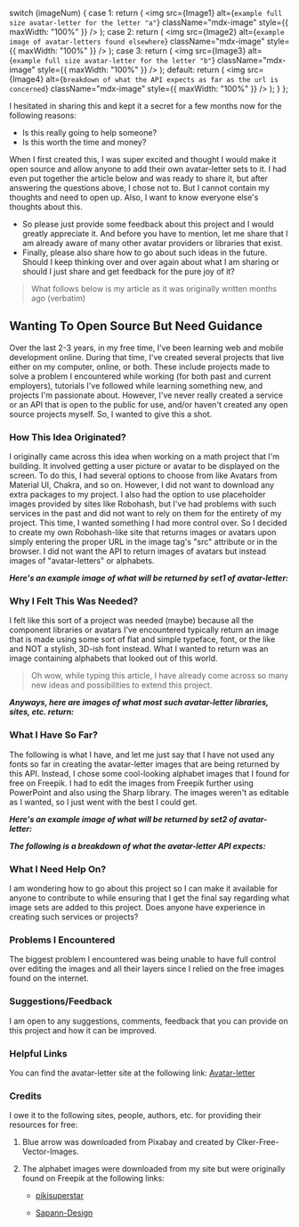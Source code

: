 
<!-- MDX is only allowing to have one component being exported. Could not do multiple exports -->

  switch (imageNum) {
    case 1:
      return (
        <img
          src={Image1}
          alt={`example full size avatar-letter for the letter "a"`}
          className="mdx-image"
          style={{ maxWidth: "100%" }}
        />
      );
    case 2:
      return (
        <img
          src={Image2}
          alt={`example image of avatar-letters found elsewhere`}
          className="mdx-image"
          style={{ maxWidth: "100%" }}
        />
      );
    case 3:
      return (
        <img
          src={Image3}
          alt={`example full size avatar-letter for the letter "b"`}
          className="mdx-image"
          style={{ maxWidth: "100%" }}
        />
      );
    default:
      return (
        <img
          src={Image4}
          alt={`breakdown of what the API expects as far as the url is concerned`}
          className="mdx-image"
          style={{ maxWidth: "100%" }}
        />
      );
  }
};

I hesitated in sharing this and kept it a secret for a few months now for the following reasons:

- Is this really going to help someone?
- Is this worth the time and money?

When I first created this, I was super excited and thought I would make it open source and allow anyone to add their own avatar-letter sets to it. I had even put together the article below and was ready to share it, but after answering the questions above, I chose not to. But I cannot contain my thoughts and need to open up. Also, I want to know everyone else's thoughts about this.

- So please just provide some feedback about this project and I would greatly appreciate it. And before you have to mention, let me share that I am already aware of many other avatar providers or libraries that exist.
- Finally, please also share how to go about such ideas in the future. Should I keep thinking over and over again about what I am sharing or should I just share and get feedback for the pure joy of it?

> What follows below is my article as it was originally written months ago (verbatim)

## Wanting To Open Source But Need Guidance

Over the last 2-3 years, in my free time, I've been learning web and mobile development online. During that time, I've created several projects that live either on my computer, online, or both. These include projects made to solve a problem I encountered while working (for both past and current employers), tutorials I've followed while learning something new, and projects I'm passionate about. However, I've never really created a service or an API that is open to the public for use, and/or haven't created any open source projects myself. So, I wanted to give this a shot.

### How This Idea Originated?

I originally came across this idea when working on a math project that I'm building. It involved getting a user picture or avatar to be displayed on the screen. To do this, I had several options to choose from like Avatars from Material UI, Chakra, and so on. However, I did not want to download any extra packages to my project. I also had the option to use placeholder images provided by sites like Robohash, but I've had problems with such services in the past and did not want to rely on them for the entirety of my project. This time, I wanted something I had more control over. So I decided to create my own Robohash-like site that returns images or avatars upon simply entering the proper URL in the image tag's "src" attribute or in the browser. I did not want the API to return images of avatars but instead images of "avatar-letters" or alphabets.

**_Here's an example image of what will be returned by set1 of avatar-letter:_**

<MultiJsxContainer imageNum={1} />

### Why I Felt This Was Needed?

I felt like this sort of a project was needed (maybe) because all the component libraries or avatars I've encountered typically return an image that is made using some sort of flat and simple typeface, font, or the like and NOT a stylish, 3D-ish font instead. What I wanted to return was an image containing alphabets that looked out of this world.

> Oh wow, while typing this article, I have already come across so many new ideas and possibilities to extend this project.

**_Anyways, here are images of what most such avatar-letter libraries, sites, etc. return:_**

<MultiJsxContainer imageNum={2} />

### What I Have So Far?

The following is what I have, and let me just say that I have not used any fonts so far in creating the avatar-letter images that are being returned by this API. Instead, I chose some cool-looking alphabet images that I found for free on Freepik. I had to edit the images from Freepik further using PowerPoint and also using the Sharp library. The images weren't as editable as I wanted, so I just went with the best I could get.

**_Here's an example image of what will be returned by set2 of avatar-letter:_**

<MultiJsxContainer imageNum={3} />

**_The following is a breakdown of what the avatar-letter API expects:_**

<MultiJsxContainer />

### What I Need Help On?

I am wondering how to go about this project so I can make it available for anyone to contribute to while ensuring that I get the final say regarding what image sets are added to this project. Does anyone have experience in creating such services or projects?

### Problems I Encountered

The biggest problem I encountered was being unable to have full control over editing the images and all their layers since I relied on the free images found on the internet.

### Suggestions/Feedback

I am open to any suggestions, comments, feedback that you can provide on this project and how it can be improved.

### Helpful Links

You can find the avatar-letter site at the following link:
[Avatar-letter](https://avatar-letter.netlify.app/)

### Credits

I owe it to the following sites, people, authors, etc. for providing their resources for free:

1. Blue arrow was downloaded from Pixabay and created by Clker-Free-Vector-Images.

2. The alphabet images were downloaded from my site but were originally found on Freepik at the following links:

   - [pikisuperstar](https://www.freepik.com/free-vector/colorful-alphabet_958008.htm)

   - [Sapann-Design](https://www.freepik.com/free-vector/hand-drawn-colorful-alphabet_2920859.htm)
